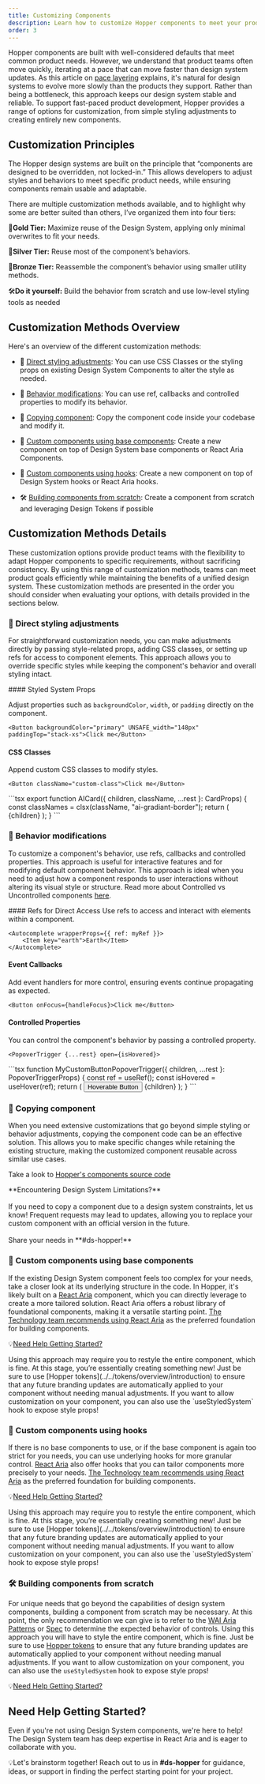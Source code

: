 ```yaml
---
title: Customizing Components
description: Learn how to customize Hopper components to meet your product needs.
order: 3
---
```


Hopper components are built with well-considered defaults that meet common product needs.
 However, we understand that product teams often move quickly, iterating at a pace that can move faster than design system updates.
 As this article on [pace layering](https://bigmedium.com/ideas/design-system-pace-layers-slow-fast.html) explains, it's natural for design systems to evolve more slowly than the products they support.
 Rather than being a bottleneck, this approach keeps our design system stable and reliable.
 To support fast-paced product development, Hopper provides a range of options for customization,
 from simple styling adjustments to creating entirely new components.

## Customization Principles

The Hopper design systems are built on the principle that “components are designed to be overridden, not locked-in.” This allows developers to adjust styles and behaviors to meet specific product needs, while ensuring components remain usable and adaptable.

There are multiple customization methods available, and to highlight why some are better suited than others, I’ve organized them into four tiers:

🥇**Gold Tier:** Maximize reuse of the Design System, applying only minimal overwrites to fit your needs.

🥈**Silver Tier:** Reuse most of the component’s behaviors.

🥉**Bronze Tier:** Reassemble the component’s behavior using smaller utility methods.

🛠️**Do it yourself:** Build the behavior from scratch and use low-level styling tools as needed

## Customization Methods Overview

Here's an overview of the different customization methods:

- 🥇 [Direct styling adjustments](#customization-methods-details--direct-styling-adjustments): You can use CSS Classes or the styling props on existing Design System Components to alter the style as needed.

- 🥇 [Behavior modifications](#customization-methods-details--behavior-modifications): You can use ref, callbacks and controlled properties to modify its behavior.

- 🥈 [Copying component](#customization-methods-details--copying-component): Copy the component code inside your codebase and modify it.

- 🥈 [Custom components using base components](#customization-methods-details--custom-components-using-base-components): Create a new component on top of Design System base components or React Aria Components.

- 🥉 [Custom components using hooks](#customization-methods-details--custom-components-using-hooks): Create a new component on top of Design System hooks or React Aria hooks.

- 🛠️ [Building components from scratch](#customization-methods-details--building-components-from-scratch): Create a component from scratch and leveraging Design Tokens if possible

## Customization Methods Details

These customization options provide product teams with the flexibility to adapt Hopper components to specific requirements, without sacrificing consistency. By using this range of customization methods, teams can meet product goals efficiently while maintaining the benefits of a unified design system. These customization methods are presented in the order you should consider when evaluating your options, with details provided in the sections below.

### 🥇 Direct styling adjustments

For straightforward customization needs, you can make adjustments directly by passing style-related props, adding CSS classes, or setting up refs for access to component elements. This approach allows you to override specific styles while keeping the component's behavior and overall styling intact.

<Expand title="Details">
#### Styled System Props

Adjust properties such as `backgroundColor`, `width`, or `padding` directly on the component.

```tsx
<Button backgroundColor="primary" UNSAFE_width="148px" paddingTop="stack-xs">Click me</Button>
```

#### CSS Classes

Append custom CSS classes to modify styles.

```tsx
<Button className="custom-class">Click me</Button>
```
</Expand>

<Expand title="Example: Creating an AI Card">
```tsx
export function AICard({ children, className, ...rest }: CardProps) {
  const classNames = clsx(className, "ai-gradiant-border");
   return (
       <Card className={classNames} {...rest}>
           {children}
       </Card>
   );
}
```
</Expand>

### 🥇 Behavior modifications

To customize a component's behavior, use refs, callbacks and controlled properties. This approach is useful for interactive features and for modifying default component behavior. This approach is ideal when you need to adjust how a component responds to user interactions without altering its visual style or structure. Read more about Controlled vs Uncontrolled components [here](https://react.dev/learn/sharing-state-between-components#controlled-and-uncontrolled-components).

<Expand title="Details">
#### Refs for Direct Access
Use refs to access and interact with elements within a component.

```tsx
<Autocomplete wrapperProps={{ ref: myRef }}>
    <Item key="earth">Earth</Item>
</Autocomplete>
```

#### Event Callbacks
Add event handlers for more control, ensuring events continue propagating as expected.

```tsx
<Button onFocus={handleFocus}>Click me</Button>
```

#### Controlled Properties
You can control the component's behavior by passing a controlled property.

```tsx
<PopoverTrigger {...rest} open={isHovered}>
```
</Expand>


<Expand title="Example: Creating a popover that opens on hover.">
```tsx
function MyCustomButtonPopoverTrigger({ children, ...rest }: PopoverTriggerProps) {
   const ref = useRef();
   const isHovered = useHover(ref);
   return (
       <PopoverTrigger {...rest} open={isHovered}>
           <Button ref={ref}>Hoverable Button</Button>
           {children}
       </PopoverTrigger>
   );
}
```
</Expand>

### 🥈 Copying component

When you need extensive customizations that go beyond simple styling or behavior adjustments, copying the component code can be an effective solution. This allows you to make specific changes while retaining the existing structure, making the customized component reusable across similar use cases.

Take a look to [Hopper's components source code](https://github.com/gsoft-inc/wl-hopper/tree/main/packages/components)

<Callout variant="information">
**Encountering Design System Limitations?**
<br/><br/> If you need to copy a component due to a design system constraints, let us know! Frequent requests may lead to updates, allowing you to replace your custom component with an official version in the future.
<br/><br/> Share your needs in **#ds-hopper!**
</Callout>

### 🥈 Custom components using base components

If the existing Design System component feels too complex for your needs, take a closer look at its underlying structure in the code. In Hopper, it's likely built on a [React Aria](https://react-spectrum.adobe.com/react-aria/hooks.html) component, which you can directly leverage to create a more tailored solution. React Aria offers a robust library of foundational components, making it a versatile starting point. [The Technology team recommends using React Aria](https://workleap.atlassian.net/wiki/spaces/TL/pages/3469508719) as the preferred foundation for building components.

💡[Need Help Getting Started?](#need-help-getting-started)

<Callout variant="warning">
Using this approach may require you to restyle the entire component, which is fine. At this stage, you’re essentially creating something new! Just be sure to use [Hopper tokens](../../tokens/overview/introduction) to ensure that any future branding updates are automatically applied to your component without needing manual adjustments. If you want to allow customization on your component, you can also use the `useStyledSystem` hook to expose style props!
</Callout>

### 🥉 Custom components using hooks

If there is no base components to use, or if the base component is again too strict for you needs, you can use underlying hooks for more granular control. [React Aria](https://react-spectrum.adobe.com/react-aria/hooks.html) also offer hooks that you can tailor components more precisely to your needs. [The Technology team recommends using React Aria](https://workleap.atlassian.net/wiki/spaces/TL/pages/3469508719) as the preferred foundation for building components.

💡[Need Help Getting Started?](#need-help-getting-started)

<Callout variant="warning">
Using this approach may require you to restyle the entire component, which is fine. At this stage, you’re essentially creating something new! Just be sure to use [Hopper tokens](../../tokens/overview/introduction) to ensure that any future branding updates are automatically applied to your component without needing manual adjustments. If you want to allow customization on your component, you can also use the `useStyledSystem` hook to expose style props!
</Callout>

### 🛠️ Building components from scratch

For unique needs that go beyond the capabilities of design system components, building a component from scratch may be necessary. At this point, the only recommendation we can give is to refer to the [WAI Aria Patterns](https://www.w3.org/WAI/ARIA/apg/patterns/) or [Spec](https://www.w3.org/WAI/ARIA/apg/) to determine the expected behavior of controls. Using this approach you will have to style the entire component, which is fine. Just be sure to use [Hopper tokens](../../tokens/overview/introduction) to ensure that any future branding updates are automatically applied to your component without needing manual adjustments. If you want to allow customization on your component, you can also use the `useStyledSystem` hook to expose style props!

💡[Need Help Getting Started?](#need-help-getting-started)

## Need Help Getting Started?

Even if you're not using Design System components, we're here to help! The Design System team has deep expertise in React Aria and is eager to collaborate with you.

💡Let's brainstorm together! Reach out to us in **#ds-hopper** for guidance, ideas, or support in finding the perfect starting point for your project.
